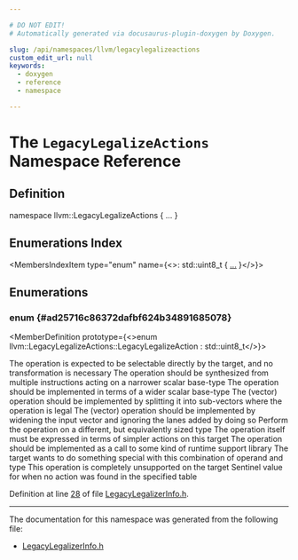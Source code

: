 ```yaml
---

# DO NOT EDIT!
# Automatically generated via docusaurus-plugin-doxygen by Doxygen.

slug: /api/namespaces/llvm/legacylegalizeactions
custom_edit_url: null
keywords:
  - doxygen
  - reference
  - namespace

---
```





# The `LegacyLegalizeActions` Namespace Reference

<DoxygenPage pluginConfig={pluginConfig}>



## Definition

<CodeBlock>namespace llvm::LegacyLegalizeActions &#123; ... &#125;</CodeBlock>

## Enumerations Index

<MembersIndex>

<MembersIndexItem
  type="enum"
  name={<>: std::uint8&#95;t &#123; <a href="#ad25716c86372dafbf624b34891685078">...</a> &#125;</>}>
</MembersIndexItem>

</MembersIndex>


<SectionDefinition>

## Enumerations

### enum  {#ad25716c86372dafbf624b34891685078}

<MemberDefinition
  prototype={<>enum llvm::LegacyLegalizeActions::LegacyLegalizeAction : std::uint8&#95;t</>}>

<EnumerationList title="Enumeration values">

<Link id="ad25716c86372dafbf624b34891685078a2d949fba71eeb09f438bde429c97f73b" />
<EnumerationListItem name="Legal">
The operation is expected to be selectable directly by the target, and no transformation is necessary
</EnumerationListItem>

<Link id="ad25716c86372dafbf624b34891685078a5449e96e0fbabdf17da10f550e73fef7" />
<EnumerationListItem name="NarrowScalar">
The operation should be synthesized from multiple instructions acting on a narrower scalar base-type
</EnumerationListItem>

<Link id="ad25716c86372dafbf624b34891685078af024bf463bed5cbd23fd03a1499b4b48" />
<EnumerationListItem name="WidenScalar">
The operation should be implemented in terms of a wider scalar base-type
</EnumerationListItem>

<Link id="ad25716c86372dafbf624b34891685078a4f494c23358a431c763a6dc593381c78" />
<EnumerationListItem name="FewerElements">
The (vector) operation should be implemented by splitting it into sub-vectors where the operation is legal
</EnumerationListItem>

<Link id="ad25716c86372dafbf624b34891685078a2c6b35e9cd746d28ac9625e5f1694539" />
<EnumerationListItem name="MoreElements">
The (vector) operation should be implemented by widening the input vector and ignoring the lanes added by doing so
</EnumerationListItem>

<Link id="ad25716c86372dafbf624b34891685078a031174d0f974cf1041a9cadb84f0dcbf" />
<EnumerationListItem name="Bitcast">
Perform the operation on a different, but equivalently sized type
</EnumerationListItem>

<Link id="ad25716c86372dafbf624b34891685078a70d6bbaf9c336f6503bed0cee8421b29" />
<EnumerationListItem name="Lower">
The operation itself must be expressed in terms of simpler actions on this target
</EnumerationListItem>

<Link id="ad25716c86372dafbf624b34891685078af57e86597132ffdc2f10aa179c8d522b" />
<EnumerationListItem name="Libcall">
The operation should be implemented as a call to some kind of runtime support library
</EnumerationListItem>

<Link id="ad25716c86372dafbf624b34891685078a77dcc0b01e20bc9215e0ce22d81aca98" />
<EnumerationListItem name="Custom">
The target wants to do something special with this combination of operand and type
</EnumerationListItem>

<Link id="ad25716c86372dafbf624b34891685078a5118e62994caf312467b5e5539a9e39b" />
<EnumerationListItem name="Unsupported">
This operation is completely unsupported on the target
</EnumerationListItem>

<Link id="ad25716c86372dafbf624b34891685078aa2a0de09ad7131649f5caf2ca1093396" />
<EnumerationListItem name="NotFound">
Sentinel value for when no action was found in the specified table
</EnumerationListItem>

</EnumerationList>

Definition at line <a href="/docs/api/files/include/include/llvm/include/llvm/codegen/include/llvm/codegen/globalisel/legacylegalizerinfo-h/#l00028">28</a> of file <a href="/docs/api/files/include/include/llvm/include/llvm/codegen/include/llvm/codegen/globalisel/legacylegalizerinfo-h">LegacyLegalizerInfo.h</a>.
</MemberDefinition>

</SectionDefinition>

<hr/>

The documentation for this namespace was generated from the following file:

<ul>
<li><a href="/docs/api/files/include/include/llvm/include/llvm/codegen/include/llvm/codegen/globalisel/legacylegalizerinfo-h">LegacyLegalizerInfo.h</a></li>
</ul>

</DoxygenPage>
